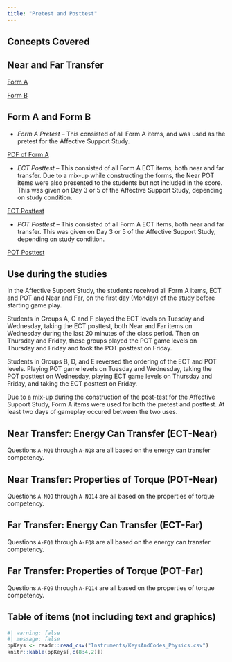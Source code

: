```yaml
---
title: "Pretest and Posttest"
---
```


## Concepts Covered

## Near and Far Transfer

[Form A](Instruments/PretestA.pdf)

[Form B](Instruments/PretestB.pdf)

## Form A and Form B

* _Form A Pretest_ -- This consisted of all Form A items, and was used as the pretest for
the Affective Support Study.

[PDF of Form A](Instruments/BigStudyPretest.pdf)

* _ECT Posttest_ -- This consisted of all Form A ECT items, both near and far transfer.  Due to a
mix-up while constructing the forms, the Near POT items were also presented to the students but
not included in the score.  This was given on Day 3 or 5 of the Affective Support Study, depending
on study condition.

[ECT Posttest](Instruments/ECTPosttest.pdf)

* _POT Posttest_ -- This consisted of all Form A ECT items, both near and far transfer.   This was given on Day 3 or 5 of the Affective Support Study, depending
on study condition.

[POT Posttest](Instruments/POTPosttest.pdf)

## Use during the studies

In the Affective Support Study, the students received all Form A items, ECT and POT and Near and Far, 
on the first day (Monday) of the study before starting game play.  

Students in Groups A, C and F played the ECT levels on Tuesday and Wednesday, taking the ECT posttest, 
both Near and Far items on Wednesday during the last 20 minutes of the class period.  Then on Thursday
and Friday, these groups played the POT game levels on Thursday and Friday and took the POT posttest on Friday.

Students in Groups B, D, and E reversed the ordering of the ECT and POT levels.  Playing POT game levels
on Tuesday and Wednesday, taking the POT posttest on Wednesday, playing ECT game levels on Thursday and
Friday, and taking the ECT posttest on Friday.

Due to a mix-up during the construction of the post-test for the Affective Support Study, 
Form A items were used for both the pretest and posttest.  At least two days of gameplay occured
between the two uses.

## Near Transfer:  Energy Can Transfer (ECT-Near)

Questions `A-NQ1` through `A-NQ8` are all based on the energy can transfer competency.

## Near Transfer: Properties of Torque (POT-Near)

Questions `A-NQ9` through `A-NQ14` are all based on the properties of torque competency.

## Far Transfer:  Energy Can Transfer (ECT-Far)

Questions `A-FQ1` through `A-FQ8` are all based on the energy can transfer competency.

## Far Transfer:  Properties of Torque (POT-Far)

Questions `A-FQ9` through `A-FQ14` are all based on the properties of torque competency.

## Table of items (not including text and graphics)

```r
#| warning: false
#| message: false
ppKeys <- readr::read_csv("Instruments/KeysAndCodes_Physics.csv")
knitr::kable(ppKeys[,c(8:4,2)])
```